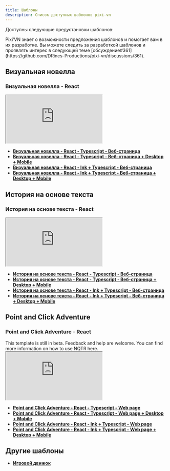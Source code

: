```yaml
---
title: Шаблоны
description: Список доступных шаблонов pixi-vn
---
```


Доступны следующие предустановки шаблонов:

<Callout title="More templates will be added in the future" type="info">
Pixi’VN знает о возможности предложения шаблонов и помогает вам в их разработке. Вы можете следить за разработкой шаблонов и проявлять интерес в следующей теме [обсуждение#361](https://github.com/DRincs-Productions/pixi-vn/discussions/361).
</Callout>

## Визуальная новелла

### Визуальная новелла - React

<iframe src="https://pixi-vn-react-template.web.app/"
    title="Visual Novel - React"
    style={{
        width: "100%",
        height: "400px",
        border: "0",
        borderRadius: "4px",
        overflow: "hidden",
    }}
    allowFullScreen={true}
></iframe>

- **[Визуальная новелла - React - Typescript - Веб-страница](https://github.com/DRincs-Productions/pixi-vn-react-template)**
- **[Визуальная новелла - React - Typescript - Веб-страница + Desktop + Mobile](https://github.com/DRincs-Productions/pixi-vn-react-template/tree/tauri)**
- **[Визуальная новелла - React - Ink + Typescript - Веб-страница](https://github.com/DRincs-Productions/pixi-vn-react-template/tree/ink)**
- **[Визуальная новелла - React - Ink + Typescript - Веб-страница + Desktop + Mobile](https://github.com/DRincs-Productions/pixi-vn-react-template/tree/ink-tauri)**

## История на основе текста

### История на основе текста - React

<iframe src="https://pixi-vn-react-st-template.web.app/"
    title="Visual Novel - React"
    style={{
        width: "100%",
        height: "400px",
        border: "0",
        borderRadius: "4px",
        overflow: "hidden",
    }}
    allowFullScreen={true}
></iframe>

- **[История на основе текста - React - Typescript - Веб-страница](https://github.com/DRincs-Productions/pixi-vn-nonlinear-stories-react-template)**
- **[История на основе текста - React - Typescript - Веб-страница + Desktop + Mobile](https://github.com/DRincs-Productions/pixi-vn-nonlinear-stories-react-template/tree/tauri)**
- **[История на основе текста - React - Ink + Typescript - Веб-страница](https://github.com/DRincs-Productions/pixi-vn-nonlinear-stories-react-template/tree/ink)**
- **[История на основе текста - React - Ink + Typescript - Веб-страница + Desktop + Mobile](https://github.com/DRincs-Productions/pixi-vn-nonlinear-stories-react-template/tree/ink-tauri)**

## Point and Click Adventure

### Point and Click Adventure - React

<Callout title="Beta version" type="warn">
This template is still in beta. Feedback and help are welcome. You can find more information on how to use NQTR <DynamicLink href="/nqtr">here</DynamicLink>.
</Callout>

<iframe src="https://nqtr-react-template.firebaseapp.com/"
    title="Point and Click adventure game - React"
    style={{
        width: "100%",
        height: "400px",
        border: "0",
        borderRadius: "4px",
        overflow: "hidden",
    }}
    allowFullScreen={true}
></iframe>

- **[Point and Click Adventure - React - Typescript - Web page](https://github.com/DRincs-Productions/nqtr-react-template)**
- **[Point and Click Adventure - React - Typescript - Web page + Desktop + Mobile](https://github.com/DRincs-Productions/nqtr-react-template/tree/tauri)**
- **[Point and Click Adventure - React - Ink + Typescript - Web page](https://github.com/DRincs-Productions/nqtr-react-template/tree/ink)**
- **[Point and Click Adventure - React - Ink + Typescript - Web page + Desktop + Mobile](https://github.com/DRincs-Productions/nqtr-react-template/tree/ink-tauri)**

## Другие шаблоны

- **[Игровой движок](https://github.com/DRincs-Productions/pixi-vn-game-engine-template)**
